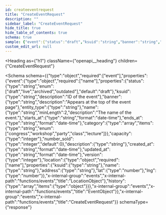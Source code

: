 ```yaml
---
id: createeventrequest
title: "CreateEventRequest"
description: ""
sidebar_label: "CreateEventRequest"
hide_title: true
hide_table_of_contents: true
schema: true
sample: {"event":{"status":"draft","ksuid":"string","banner":"string","entity_type":"string","name":"string","starts_at":"2024-07-29T15:51:28.071Z","ends_at":"2024-07-29T15:51:28.071Z","category":["congress"],"capacity":0,"number_sold":0,"description":"string","created_at":"2024-07-29T15:51:28.071Z","updated_at":"2024-07-29T15:51:28.071Z","version":0,"location":{"ksuid":"string","name":"string","address":"string","lat":0,"lng":0},"history":[{}]}}
custom_edit_url: null
---
```



<Heading
  as={"h1"}
  className={"openapi__heading"}
  children={"CreateEventRequest"}
>
</Heading>





<Schema
  schema={{"type":"object","required":["event"],"properties":{"event":{"type":"object","required":["name"],"properties":{"status":{"type":"string","enum":["draft","live","archived","outdated"],"default":"draft"},"ksuid":{"type":"string","description":"ID of the event"},"banner":{"type":"string","description":"Appears at the top of the event page"},"entity_type":{"type":"string"},"name":{"type":"string","minLength":2,"description":"The name of the event."},"starts_at":{"type":"string","format":"date-time"},"ends_at":{"type":"string","format":"date-time"},"category":{"type":"array","items":{"type":"string","enum":["congress","workshop","party","class","lecture"]}},"capacity":{"type":"integer"},"number_sold":{"type":"integer","default":0},"description":{"type":"string"},"created_at":{"type":"string","format":"date-time"},"updated_at":{"type":"string","format":"date-time"},"version":{"type":"integer"},"location":{"type":"object","required":["name"],"properties":{"ksuid":{"type":"string"},"name":{"type":"string"},"address":{"type":"string"},"lat":{"type":"number"},"lng":{"type":"number"}},"x-internal-group":"events","x-internal-path":"functions/events","title":"LocationObject"},"history":{"type":"array","items":{"type":"object"}}},"x-internal-group":"events","x-internal-path":"functions/events","title":"EventObject"}},"x-internal-group":"events","x-internal-path":"functions/events","title":"CreateEventRequest"}}
  schemaType={"response"}
>
  
</Schema>
            